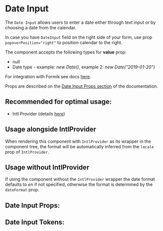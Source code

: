 

# Date Input

The `Date Input` allows users to enter a date either through text input or by choosing a date from the calendar.

In case you have `DateInput` field on the right side of your form, use prop `popoverPosition="right"` to position calendar to the right.

The component accepts the following types for **value** prop:

- null
- Date type - example: _new Date()_, example 2: _new Date("2019-01-20")_

For integration with Formik see docs [here](/docs/component-library-formik-elements-dateinputfield--with-label#dateinputfield).

Props are described on the [Date Input Props section](/docs/component-library-date-dateinput--disabled#date-input-props)
of the documentation.

## **Recommended for optimal usage**:

- Intl Provider (details [here](/docs/component-library-intl-intl--basic))

## Usage alongside IntlProvider

When rendering this component with `IntlProvider` as its wrapper in the component tree, the format will be
automatically inferred from the `locale` prop of `IntlProvider`.

## Usage without IntlProvider

If using the component without the `IntlProvider` wrapper the date format defaults to _en_ if not specified,
otherwise the format is determined by the `dateFormat` prop.

<Stories includePrimary={true} />

## Date Input Props:

<ArgsTable of={DateInput} />

## Date Input Tokens:

<ThemeTokens component="DateInput" />
